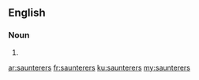 ==English==

===Noun===
{{head|en|plural}}

# {{plural of|saunterer|lang=en}}

[[ar:saunterers]]
[[fr:saunterers]]
[[ku:saunterers]]
[[my:saunterers]]